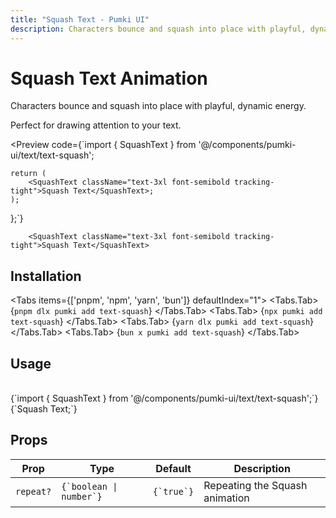 ```yaml
---
title: "Squash Text - Pumki UI"
description: Characters bounce and squash into place with playful, dynamic energy, perfect for drawing attention to your text.
---
```



# Squash Text Animation

Characters bounce and squash into place with playful, dynamic energy.

<Callout>Perfect for drawing attention to your text.</Callout>

<Preview
  code={`import { SquashText } from '@/components/pumki-ui/text/text-squash';

    return (
        <SquashText className="text-3xl font-semibold tracking-tight">Squash Text</SquashText>;
    );
};`}
>
        <SquashText className="text-3xl font-semibold tracking-tight">Squash Text</SquashText>

</Preview>

## Installation

<Tabs items={['pnpm', 'npm', 'yarn', 'bun']} defaultIndex="1">
  <Tabs.Tab>
    <CodeBlock language="bash">
      {`pnpm dlx pumki add text-squash`}
    </CodeBlock>
  </Tabs.Tab>
  <Tabs.Tab>
    <CodeBlock language="bash">
      {`npx pumki add text-squash`}
    </CodeBlock>
  </Tabs.Tab>
  <Tabs.Tab>
    <CodeBlock language="bash">
      {`yarn dlx pumki add text-squash`}
    </CodeBlock>
  </Tabs.Tab>
  <Tabs.Tab>
    <CodeBlock language="bash">
      {`bun x pumki add text-squash`}
    </CodeBlock>
  </Tabs.Tab>
</Tabs>

## Usage

<br/>

<CodeBlock language="typescript">
    {`import { SquashText } from '@/components/pumki-ui/text/text-squash';`}
</CodeBlock>

<br/>

<CodeBlock language="typescript">
    {`<SquashText>Squash Text</SquashText>;`}
</CodeBlock>

## Props


<PumkiTableStyles />

<PumkiTable>
  <table className="pumki-table">
    <thead>
      <tr>
        <th>Prop</th>
        <th>Type</th>
        <th>Default</th>
        <th>Description</th>
      </tr>
    </thead>
    <tbody>
      <tr>
        <td><code>repeat?</code></td>
        <td><code>{`boolean | number`}</code></td>
        <td><code>{`true`}</code></td>
        <td>Repeating the Squash animation</td>
      </tr>
    </tbody>
  </table>
</PumkiTable>
